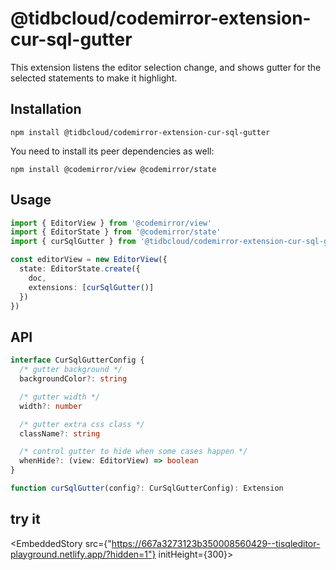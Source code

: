 # @tidbcloud/codemirror-extension-cur-sql-gutter

This extension listens the editor selection change, and shows gutter for the selected statements to make it highlight.

## Installation

```shell
npm install @tidbcloud/codemirror-extension-cur-sql-gutter
```

You need to install its peer dependencies as well:

```shell
npm install @codemirror/view @codemirror/state
```

## Usage

```ts
import { EditorView } from '@codemirror/view'
import { EditorState } from '@codemirror/state'
import { curSqlGutter } from '@tidbcloud/codemirror-extension-cur-sql-gutter'

const editorView = new EditorView({
  state: EditorState.create({
    doc,
    extensions: [curSqlGutter()]
  })
})
```

## API

```ts
interface CurSqlGutterConfig {
  /* gutter background */
  backgroundColor?: string

  /* gutter width */
  width?: number

  /* gutter extra css class */
  className?: string

  /* control gutter to hide when some cases happen */
  whenHide?: (view: EditorView) => boolean
}

function curSqlGutter(config?: CurSqlGutterConfig): Extension
```

## try it

<EmbeddedStory src={"https://667a3273123b350008560429--tisqleditor-playground.netlify.app/?hidden=1"} initHeight={300}></EmbeddedStory>
